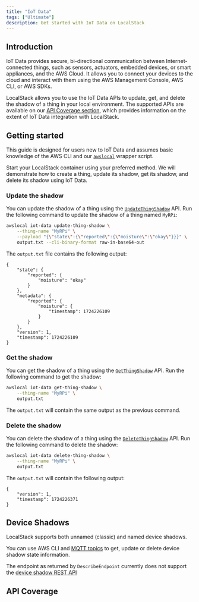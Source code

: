 ```yaml
---
title: "IoT Data"
tags: ["Ultimate"]
description: Get started with IoT Data on LocalStack
---
```



## Introduction

IoT Data provides secure, bi-directional communication between Internet-connected things, such as sensors, actuators, embedded devices, or smart appliances, and the AWS Cloud.
It allows you to connect your devices to the cloud and interact with them using the AWS Management Console, AWS CLI, or AWS SDKs.

LocalStack allows you to use the IoT Data APIs to update, get, and delete the shadow of a thing in your local environment.
The supported APIs are available on our [API Coverage section](#api-coverage), which provides information on the extent of IoT Data integration with LocalStack.

## Getting started

This guide is designed for users new to IoT Data and assumes basic knowledge of the AWS CLI and our [`awslocal`](https://github.com/localstack/awscli-local) wrapper script.

Start your LocalStack container using your preferred method.
We will demonstrate how to create a thing, update its shadow, get its shadow, and delete its shadow using IoT Data.

### Update the shadow

You can update the shadow of a thing using the [`UpdateThingShadow`](https://docs.aws.amazon.com/iot/latest/apireference/API_UpdateThingShadow.html) API.
Run the following command to update the shadow of a thing named `MyRPi`:

```bash
awslocal iot-data update-thing-shadow \
    --thing-name "MyRPi" \
    --payload "{\"state\":{\"reported\":{\"moisture\":\"okay\"}}}" \
    output.txt --cli-binary-format raw-in-base64-out
```

The `output.txt` file contains the following output:

```text title="output.txt"
{
    "state": {
        "reported": {
            "moisture": "okay"
        }
    },
    "metadata": {
        "reported": {
            "moisture": {
                "timestamp": 1724226109
            }
        }
    },
    "version": 1,
    "timestamp": 1724226109
}
```

### Get the shadow

You can get the shadow of a thing using the [`GetThingShadow`](https://docs.aws.amazon.com/iot/latest/apireference/API_GetThingShadow.html) API.
Run the following command to get the shadow:

```bash
awslocal iot-data get-thing-shadow \
    --thing-name "MyRPi" \
    output.txt
```

The `output.txt` will contain the same output as the previous command.

### Delete the shadow

You can delete the shadow of a thing using the [`DeleteThingShadow`](https://docs.aws.amazon.com/iot/latest/apireference/API_DeleteThingShadow.html) API.
Run the following command to delete the shadow:

```bash
awslocal iot-data delete-thing-shadow \
    --thing-name "MyRPi" \
    output.txt
```

The `output.txt` will contain the following output:

```text title="output.txt"
{
    "version": 1,
    "timestamp": 1724226371
}
```

## Device Shadows

LocalStack supports both unnamed (classic) and named device shadows.

You can use AWS CLI and [MQTT topics](https://docs.aws.amazon.com/iot/latest/developerguide/device-shadow-mqtt.html) to get, update or delete device shadow state information.

The endpoint as returned by `DescribeEndpoint` currently does not support the [device shadow REST API](https://docs.aws.amazon.com/iot/latest/developerguide/device-shadow-rest-api.html#API_GetThingShadow)

## API Coverage

<FeatureCoverage service="iot-data" client:load />

